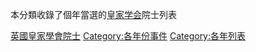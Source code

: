 本分類收錄了個年當選的[[皇家学会|皇家学会]]院士列表

[[Category:英國皇家學會院士|]]
[[Category:各年份事件|Category:各年份事件]]
[[Category:各年列表|Category:各年列表]]